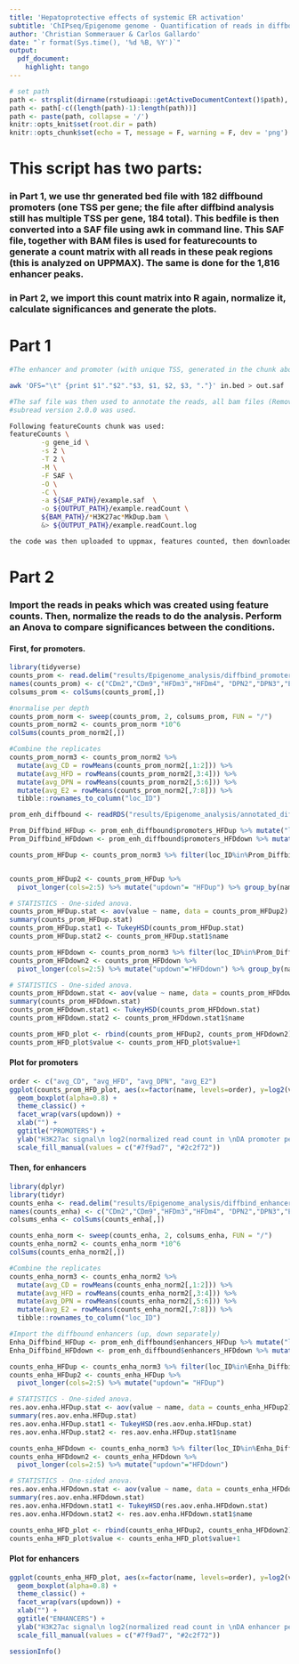 ```yaml
---
title: 'Hepatoprotective effects of systemic ER activation'
subtitle: 'ChIPseq/Epigenome genome - Quantification of reads in diffbound promoters and enhancers'
author: 'Christian Sommerauer & Carlos Gallardo'
date: "`r format(Sys.time(), '%d %B, %Y')`"
output:
  pdf_document:
    highlight: tango
---
```


```r
# set path
path <- strsplit(dirname(rstudioapi::getActiveDocumentContext()$path), '/')[[1]]
path <- path[-c((length(path)-1):length(path))]
path <- paste(path, collapse = '/')
knitr::opts_knit$set(root.dir = path)
knitr::opts_chunk$set(echo = T, message = F, warning = F, dev = 'png')
```

# This script has two parts: 

### in Part 1, we use thr generated bed file with 182 diffbound promoters (one TSS per gene; the file after diffbind analysis still has multiple TSS per gene, 184 total). This bedfile is then converted into a SAF file using awk in command line. This SAF file, together with BAM files is used for featurecounts to generate a count matrix with all reads in these peak regions (this is analyzed on UPPMAX). The same is done for the 1,816 enhancer peaks.

### in Part 2, we import this count matrix into R again, normalize it, calculate significances and generate the plots.


# Part 1
```bash
#The enhancer and promoter (with unique TSS, generated in the chunk above) bed files were used to create a saf file using the following command:

awk 'OFS="\t" {print $1"."$2"."$3, $1, $2, $3, "."}' in.bed > out.saf

#The saf file was then used to annotate the reads, all bam files (Remove duplicates, blocklist, sorted,..) were used.
#subread version 2.0.0 was used. 

Following featureCounts chunk was used:
featureCounts \
        -g gene_id \
        -s 2 \
        -T 2 \
        -M \
        -F SAF \
        -O \
        -C \
        -a ${SAF_PATH}/example.saf  \
        -o ${OUTPUT_PATH}/example.readCount \
        ${BAM_PATH}/*H3K27ac*MkDup.bam \
        &> ${OUTPUT_PATH}/example.readCount.log

the code was then uploaded to uppmax, features counted, then downloaded, finally the header cleaned up (using the bash clean header script).
```


# Part 2

### Import the reads in peaks which was created using feature counts. Then, normalize the reads to do the analysis. Perform an Anova to compare significances between the conditions. 

#### First, for promoters.
```r
library(tidyverse)
counts_prom <- read.delim("results/Epigenome_analysis/diffbind_promoters_182_H3K27ac.clean.readCount", header=T) %>% tibble::column_to_rownames("Geneid")
names(counts_prom) <- c("CDm2","CDm9","HFDm3","HFDm4", "DPN2","DPN3","E2_8","E2_9")
colsums_prom <- colSums(counts_prom[,])

#normalise per depth
counts_prom_norm <- sweep(counts_prom, 2, colsums_prom, FUN = "/") 
counts_prom_norm2 <- counts_prom_norm *10^6
colSums(counts_prom_norm2[,])

#Combine the replicates
counts_prom_norm3 <- counts_prom_norm2 %>% 
  mutate(avg_CD = rowMeans(counts_prom_norm2[,1:2])) %>%
  mutate(avg_HFD = rowMeans(counts_prom_norm2[,3:4])) %>%
  mutate(avg_DPN = rowMeans(counts_prom_norm2[,5:6])) %>%
  mutate(avg_E2 = rowMeans(counts_prom_norm2[,7:8])) %>%
  tibble::rownames_to_column("loc_ID")

prom_enh_diffbound <- readRDS("results/Epigenome_analysis/annotated_diffbind_and_genomewide_promoters_enhancers.rds")

Prom_Diffbind_HFDup <- prom_enh_diffbound$promoters_HFDup %>% mutate("loc_ID" = paste0(seqnames, ".",start,".",end), .before = seqnames)
Prom_Diffbind_HFDdown <- prom_enh_diffbound$promoters_HFDdown %>% mutate("loc_ID" = paste0(seqnames, ".",start,".",end), .before = seqnames)

counts_prom_HFDup <- counts_prom_norm3 %>% filter(loc_ID%in%Prom_Diffbind_HFDup$loc_ID) %>% dplyr::select(1,10:13) 


counts_prom_HFDup2 <- counts_prom_HFDup %>%
  pivot_longer(cols=2:5) %>% mutate("updown"= "HFDup") %>% group_by(name)

# STATISTICS - One-sided anova.
counts_prom_HFDup.stat <- aov(value ~ name, data = counts_prom_HFDup2)
summary(counts_prom_HFDup.stat)
counts_prom_HFDup.stat1 <- TukeyHSD(counts_prom_HFDup.stat)
counts_prom_HFDup.stat2 <- counts_prom_HFDup.stat1$name

counts_prom_HFDdown <- counts_prom_norm3 %>% filter(loc_ID%in%Prom_Diffbind_HFDdown$loc_ID) %>% dplyr::select(1,10:13)
counts_prom_HFDdown2 <- counts_prom_HFDdown %>%
  pivot_longer(cols=2:5) %>% mutate("updown"="HFDdown") %>% group_by(name)

# STATISTICS - One-sided anova.
counts_prom_HFDdown.stat <- aov(value ~ name, data = counts_prom_HFDdown2)
summary(counts_prom_HFDdown.stat)
counts_prom_HFDdown.stat1 <- TukeyHSD(counts_prom_HFDdown.stat)
counts_prom_HFDdown.stat2 <- counts_prom_HFDdown.stat1$name

counts_prom_HFD_plot <- rbind(counts_prom_HFDup2, counts_prom_HFDdown2)
counts_prom_HFD_plot$value <- counts_prom_HFD_plot$value+1
```

#### Plot for promoters
```r
order <- c("avg_CD", "avg_HFD", "avg_DPN", "avg_E2")
ggplot(counts_prom_HFD_plot, aes(x=factor(name, levels=order), y=log2(value), fill=updown)) +
  geom_boxplot(alpha=0.8) +
  theme_classic() +
  facet_wrap(vars(updown)) + 
  xlab("") +
  ggtitle("PROMOTERS") +
  ylab("H3K27ac signal\n log2(normalized read count in \nDA promoter peaks in CDvsHFD)") +
  scale_fill_manual(values = c("#7f9ad7", "#2c2f72"))
```

#### Then, for enhancers
```r
library(dplyr)
library(tidyr)
counts_enha <- read.delim("results/Epigenome_analysis/diffbind_enhancers_1816_H3K27ac.clean.readCount", header=T) %>% tibble::column_to_rownames("Geneid")
names(counts_enha) <- c("CDm2","CDm9","HFDm3","HFDm4", "DPN2","DPN3","E2_8","E2_9")
colsums_enha <- colSums(counts_enha[,])

counts_enha_norm <- sweep(counts_enha, 2, colsums_enha, FUN = "/") 
counts_enha_norm2 <- counts_enha_norm *10^6
colSums(counts_enha_norm2[,])

#Combine the replicates
counts_enha_norm3 <- counts_enha_norm2 %>% 
  mutate(avg_CD = rowMeans(counts_enha_norm2[,1:2])) %>%
  mutate(avg_HFD = rowMeans(counts_enha_norm2[,3:4])) %>%
  mutate(avg_DPN = rowMeans(counts_enha_norm2[,5:6])) %>%
  mutate(avg_E2 = rowMeans(counts_enha_norm2[,7:8])) %>%
  tibble::rownames_to_column("loc_ID")

#Import the diffbound enhancers (up, down separately)
Enha_Diffbind_HFDup <- prom_enh_diffbound$enhancers_HFDup %>% mutate("loc_ID" = paste0(seqnames, ".",start,".",end), .before = seqnames)
Enha_Diffbind_HFDdown <- prom_enh_diffbound$enhancers_HFDdown %>% mutate("loc_ID" = paste0(seqnames, ".",start,".",end), .before = seqnames)

counts_enha_HFDup <- counts_enha_norm3 %>% filter(loc_ID%in%Enha_Diffbind_HFDup$loc_ID) %>% dplyr::select(1,10:13) 
counts_enha_HFDup2 <- counts_enha_HFDup %>% 
  pivot_longer(cols=2:5) %>% mutate("updown"= "HFDup")

# STATISTICS - One-sided anova.
res.aov.enha.HFDup.stat <- aov(value ~ name, data = counts_enha_HFDup2)
summary(res.aov.enha.HFDup.stat)
res.aov.enha.HFDup.stat1 <- TukeyHSD(res.aov.enha.HFDup.stat)
res.aov.enha.HFDup.stat2 <- res.aov.enha.HFDup.stat1$name

counts_enha_HFDdown <- counts_enha_norm3 %>% filter(loc_ID%in%Enha_Diffbind_HFDdown$loc_ID) %>% dplyr::select(1,10:13) 
counts_enha_HFDdown2 <- counts_enha_HFDdown %>%
  pivot_longer(cols=2:5) %>% mutate("updown"="HFDdown")

# STATISTICS - One-sided anova.
res.aov.enha.HFDdown.stat <- aov(value ~ name, data = counts_enha_HFDdown2)
summary(res.aov.enha.HFDdown.stat)
res.aov.enha.HFDdown.stat1 <- TukeyHSD(res.aov.enha.HFDdown.stat)
res.aov.enha.HFDdown.stat2 <- res.aov.enha.HFDdown.stat1$name

counts_enha_HFD_plot <- rbind(counts_enha_HFDup2, counts_enha_HFDdown2)
counts_enha_HFD_plot$value <- counts_enha_HFD_plot$value+1
```
#### Plot for enhancers
```r
ggplot(counts_enha_HFD_plot, aes(x=factor(name, levels=order), y=log2(value), fill=updown)) +
  geom_boxplot(alpha=0.8) +
  theme_classic() +
  facet_wrap(vars(updown)) + 
  xlab("") +
  ggtitle("ENHANCERS") +
  ylab("H3K27ac signal\n log2(normalized read count in \nDA enhancer peaks in CDvsHFD)") +
  scale_fill_manual(values = c("#7f9ad7", "#2c2f72")) 
```

```r
sessionInfo()
```

